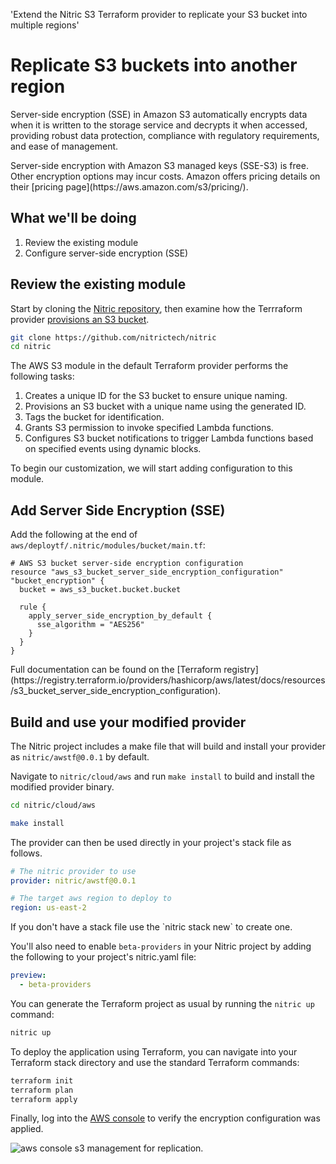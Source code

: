   'Extend the Nitric S3 Terraform provider to replicate your S3 bucket into multiple regions'

# Replicate S3 buckets into another region

Server-side encryption (SSE) in Amazon S3 automatically encrypts data when it is written to the storage service and decrypts it when accessed, providing robust data protection, compliance with regulatory requirements, and ease of management.

<Note>
  Server-side encryption with Amazon S3 managed keys (SSE-S3) is free. Other
  encryption options may incur costs. Amazon offers pricing details on their
  [pricing page](https://aws.amazon.com/s3/pricing/).
</Note>

## What we'll be doing

1. Review the existing module
2. Configure server-side encryption (SSE)

## Review the existing module

Start by cloning the [Nitric repository](https://github.com/nitrictech/nitric), then examine how the Terrraform provider [provisions an S3 bucket](https://github.com/nitrictech/nitric/tree/main/cloud/aws/deploytf/.nitric/modules/bucket).

```bash
git clone https://github.com/nitrictech/nitric
cd nitric
```

The AWS S3 module in the default Terraform provider performs the following tasks:

1. Creates a unique ID for the S3 bucket to ensure unique naming.
2. Provisions an S3 bucket with a unique name using the generated ID.
3. Tags the bucket for identification.
4. Grants S3 permission to invoke specified Lambda functions.
5. Configures S3 bucket notifications to trigger Lambda functions based on specified events using dynamic blocks.

To begin our customization, we will start adding configuration to this module.

## Add Server Side Encryption (SSE)

Add the following at the end of `aws/deploytf/.nitric/modules/bucket/main.tf`:

```hcl {{ tag: 'aws/deploytf/.nitric/modules/bucket/main.tf' }}
# AWS S3 bucket server-side encryption configuration
resource "aws_s3_bucket_server_side_encryption_configuration" "bucket_encryption" {
  bucket = aws_s3_bucket.bucket.bucket

  rule {
    apply_server_side_encryption_by_default {
      sse_algorithm = "AES256"
    }
  }
}
```

<Note>
  Full documentation can be found on the [Terraform
  registry](https://registry.terraform.io/providers/hashicorp/aws/latest/docs/resources/s3_bucket_server_side_encryption_configuration).
</Note>

## Build and use your modified provider

The Nitric project includes a make file that will build and install your provider as `nitric/awstf@0.0.1` by default.

Navigate to `nitric/cloud/aws` and run `make install` to build and install the modified provider binary.

```bash
cd nitric/cloud/aws

make install
```

The provider can then be used directly in your project's stack file as follows.

```yaml
# The nitric provider to use
provider: nitric/awstf@0.0.1

# The target aws region to deploy to
region: us-east-2
```

<Note>
  If you don't have a stack file use the `nitric stack new` to create one.
</Note>

You'll also need to enable `beta-providers` in your Nitric project by adding the following to your project's nitric.yaml file:

```yaml {{ tag: 'nitric.yaml' }}
preview:
  - beta-providers
```

You can generate the Terraform project as usual by running the `nitric up` command:

```bash
nitric up
```

To deploy the application using Terraform, you can navigate into your Terraform stack directory and use the standard Terraform commands:

```bash
terraform init
terraform plan
terraform apply
```

Finally, log into the [AWS console](https://us-east-1.console.aws.amazon.com/s3/buckets?region=us-east-2) to verify the encryption configuration was applied.

<img
  src="/docs/images/guides/s3-encryption/encrypt.png"
  className="rounded"
  alt="aws console s3 management for replication."
/>
